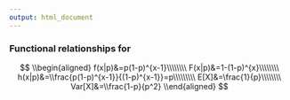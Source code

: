 ---
output: html_document
---

<h3>Functional relationships for <script type="math/tex">\;X \sim G(p),\;\;x=1,2,...;  0<p<1</script>
</h3>
$$
\\begin{aligned}
f(x|p)&=p(1-p)^{x-1}\\\\\\\\
F(x|p)&=1-(1-p)^{x}\\\\\\\\
h(x|p)&=\\frac{p(1-p)^{x-1}}{(1-p)^{x-1}}=p\\\\\\\\\
E[X]&=\frac{1}{p}\\\\\\\\
Var[X]&=\\frac{1-p}{p^2}
\\end{aligned}
$$
